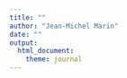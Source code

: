 ```yaml
---
title: ""
author: "Jean-Michel Marin"
date: ""
output: 
  html_document:
    theme: journal
---
```




